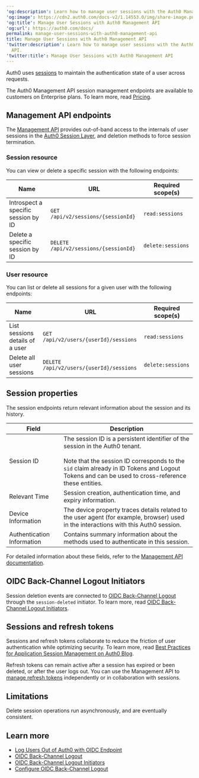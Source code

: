 ---
'og:description': Learn how to manage user sessions with the Auth0 Management API.
'og:image': https://cdn2.auth0.com/docs-v2/1.14553.0/img/share-image.png
'og:title': Manage User Sessions with Auth0 Management API
'og:url': https://auth0.com/docs/
permalink: manage-user-sessions-with-auth0-management-api
title: Manage User Sessions with Auth0 Management API
'twitter:description': Learn how to manage user sessions with the Auth0 Management
  API.
'twitter:title': Manage User Sessions with Auth0 Management API
---
Auth0 uses [sessions](/docs/manage-users/sessions) to maintain the authentication state of a user across requests.

<Callout icon="file-lines" color="#0EA5E9" iconType="regular">

The Auth0 Management API session management endpoints are available to customers on Enterprise plans. To learn more, read [Pricing](https://auth0.com/pricing).

</Callout>

## Management API endpoints

The [Management API](https://auth0.com/docs/api/management/v2) provides out-of-band access to the internals of user sessions in the [Auth0 Session Layer](/docs/manage-users/sessions/session-layers), and deletion methods to force session termination.

### Session resource

You can view or delete a specific session with the following endpoints:

<table class="table"><thead>
<tr>
<th><strong>Name</strong></th>
<th><strong>URL</strong></th>
<th><strong>Required scope(s)</strong></th>
</tr>
</thead>
<tbody>
<tr>
<td>Introspect a specific session by ID</td>
<td><code>GET /api/v2/sessions/{sessionId}</code></td>
<td><code>read:sessions</code></td>
</tr>
<tr>
<td>Delete a specific session by ID</td>
<td><code>DELETE /api/v2/sessions/{sessionId}</code></td>
<td><code>delete:sessions</code></td>
</tr>
</tbody>
</table>

### User resource

You can list or delete all sessions for a given user with the following endpoints:

<table class="table"><thead>
<tr>
<th><strong>Name</strong></th>
<th><strong>URL</strong></th>
<th><strong>Required scope(s)</strong></th>
</tr>
</thead>
<tbody>
<tr>
<td>List sessions details of a user</td>
<td><code>GET /api/v2/users/{userId}/sessions</code></td>
<td><code>read:sessions</code></td>
</tr>
<tr>
<td>Delete all user sessions</td>
<td><code>DELETE /api/v2/users/{userId}/sessions</code></td>
<td><code>delete:sessions</code></td>
</tr>
</tbody>
</table>

## Session properties

The session endpoints return relevant information about the session and its history.

<table class="table"><thead>
<tr>
<th><strong>Field</strong></th>
<th><strong>Description</strong></th>
</tr>
</thead>
<tbody>
<tr>
<td>Session ID</td>
<td>The session ID is a persistent identifier of the session in the Auth0 tenant.<br/><br/>Note that the session ID corresponds to the <code>sid</code> claim already in ID Tokens and Logout Tokens and can be used to cross-reference these entities.</td>
</tr>
<tr>
<td>Relevant Time</td>
<td>Session creation, authentication time, and expiry information.</td>
</tr>
<tr>
<td>Device Information</td>
<td>The device property traces details related to the user agent (for example, browser) used in the interactions with this Auth0 session.</td>
</tr>
<tr>
<td>Authentication Information</td>
<td>Contains summary information about the methods used to authenticate in this session.</td>
</tr>
</tbody>
</table>

For detailed information about these fields, refer to the [Management API documentation](https://auth0.com/docs/api/management/v2).

## OIDC Back-Channel Logout Initiators

Session deletion events are connected to [OIDC Back-Channel Logout](/docs/authenticate/login/logout/back-channel-logout) through the `session-deleted` initiator. To learn more, read [OIDC Back-Channel Logout Initiators](/docs/authenticate/login/logout/back-channel-logout/oidc-back-channel-logout-initiators).

## Sessions and refresh tokens

Sessions and <Tooltip tip="Refresh Token: Token used to obtain a renewed Access Token without forcing users to log in again." cta="View Glossary" href="/docs/glossary?term=refresh+tokens">refresh tokens</Tooltip> collaborate to reduce the friction of user authentication while optimizing security. To learn more, read [Best Practices for Application Session Management on Auth0 Blog](https://auth0.com/blog/application-session-management-best-practices).

Refresh tokens can remain active after a session has expired or been deleted, or after the user logs out. You can use the <Tooltip tip="Management API: A product to allow customers to perform administrative tasks." cta="View Glossary" href="/docs/glossary?term=Management+API">Management API</Tooltip> to [manage refresh tokens](/docs/secure/tokens/manage-refresh-tokens-with-auth0-management-api) independently or in collaboration with sessions.

## Limitations

Delete session operations run asynchronously, and are eventually consistent.

## Learn more

* [Log Users Out of Auth0 with OIDC Endpoint](/docs/authenticate/login/logout/log-users-out-of-auth0)
* [OIDC Back-Channel Logout](/docs/authenticate/login/logout/back-channel-logout)
* [OIDC Back-Channel Logout Initiators](/docs/authenticate/login/logout/back-channel-logout/oidc-back-channel-logout-initiators)
* [Configure OIDC Back-Channel Logout](/docs/authenticate/login/logout/back-channel-logout/configure-back-channel-logout)
